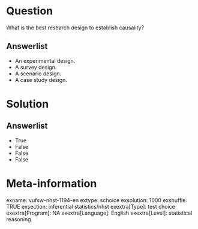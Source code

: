 Question
========
What is the best research design to establish causality?

Answerlist
----------
* An experimental design.
* A survey design.
* A scenario design.
* A case study design.

Solution
========

Answerlist
----------
* True
* False
* False
* False

Meta-information
================
exname: vufsw-nhst-1194-en
extype: schoice
exsolution: 1000
exshuffle: TRUE
exsection: inferential statistics/nhst
exextra[Type]: test choice
exextra[Program]: NA
exextra[Language]: English
exextra[Level]: statistical reasoning

